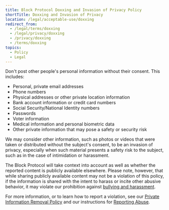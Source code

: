 ```yaml
---
title: Block Protocol Doxxing and Invasion of Privacy Policy
shortTitle: Doxxing and Invasion of Privacy
location: /legal/acceptable-use/doxxing
redirect_from:
  - /legal/terms/doxxing
  - /legal/privacy/doxxing
  - /privacy/doxxing
  - /terms/doxxing
topics:
  - Policy
  - Legal
---
```


Don't post other people's personal information without their consent. This includes:

- Personal, private email addresses
- Phone numbers
- Physical addresses or other private location information
- Bank account information or credit card numbers
- Social Security/National Identity numbers
- Passwords
- Voter information
- Medical information and personal biometric data
- Other private information that may pose a safety or security risk

We may consider other information, such as photos or videos that were taken or distributed without the subject's consent, to be an invasion of privacy, especially when such material presents a safety risk to the subject, such as in the case of intimidation or harassment.

The Block Protocol will take context into account as well as whether the reported content is publicly available elsewhere. Please note, however, that while sharing publicly available content may not be a violation of this policy, if the information is shared with the intent to harass or incite other abusive behavior, it may violate our prohibition against [bullying and harassment](/legal/acceptable-use/bullying).

For more information, or to learn how to report a violation, see our [Private Information Removal Policy](/legal/privacy/private-information-removal) and our instructions for [Reporting Abuse](/legal/acceptable-use/reporting-abuse).

